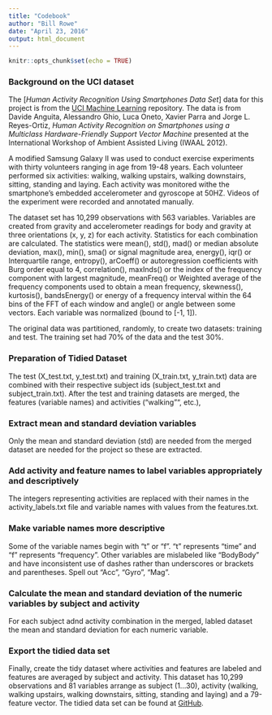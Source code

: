 ```yaml
---
title: "Codebook"
author: "Bill Rowe"
date: "April 23, 2016"
output: html_document
---
```


```r
knitr::opts_chunk$set(echo = TRUE)
```

### Background on the UCI dataset

The [*Human Activity Recognition Using Smartphones Data Set*] data for this project is from the [UCI Machine Learning](http://archive.ics.uci.edu/ml/datasets/Human+Activity+Recognition+Using+Smartphones) repository.  The data is from Davide Anguita, Alessandro Ghio, Luca Oneto, Xavier Parra and Jorge L. Reyes-Ortiz,  *Human Activity Recognition on Smartphones using a Multiclass Hardware-Friendly Support Vector Machine* presented at the International Workshop of Ambient Assisted Living (IWAAL 2012).
   
A modified Samsung Galaxy II was used to conduct exercise experiments with thirty volunteers ranging in age from 19-48 years.  Each volunteer performed six activities: walking, walking upstairs, walking downstairs, sitting, standing and laying.  Each activity was monitored withe the smartphone's embedded accelerometer and gyroscope at 50HZ.  Videos of the experiment were recorded and annotated manually.

The dataset set has 10,299 observations with 563 variables. Variables are created from gravity and accelerometer readings for body and gravity at three orientations (x, y, z) for each activity.  Statistics for each combination are calculated.  The statistics were mean(), std(), mad() or median absolute deviation, max(), min(), sma() or signal magnitude area, energy(), iqr() or Interquartile range, entropy(), arCoeff() or autoregression coefficients with Burg order equal to 4, correlation(), maxInds() or the index of the frequency component with largest magnitude, meanFreq() or Weighted average of the frequency components used to obtain a mean frequency, skewness(), kurtosis(), bandsEnergy() or energy of a frequency interval within the 64 bins of the FFT of each window and angle() or angle between some vectors.  Each variable was normalized (bound to [-1, 1]).

The original data was partitioned, randomly, to create two datasets: training and test.  The training set had 70% of the data and the test 30%.  

### Preparation of Tidied Dataset

The test (X_test.txt, y_test.txt) and training (X_train.txt, y_train.txt) data are combined with their respective subject ids (subject_test.txt and subject_train.txt).  After the test and training datasets are merged, the features (variable names) and activities ("walking"", etc.),  

### Extract mean and standard deviation variables

Only the mean and standard deviation (std) are needed from the merged dataset are needed for the project so these are extracted.

### Add activity and feature names to label variables appropriately and descriptively

The integers representing activities are replaced with their names in the activity_labels.txt file and variable names with values from the features.txt.  

### Make variable names more descriptive

Some of the variable names begin with "t" or "f".  "t" represents "time" and "f" represents "frequency".  Other variables are mislabeled like "BodyBody" and have inconsistent use of dashes rather than underscores or brackets and parentheses.  Spell out "Acc", "Gyro", "Mag".

### Calculate the mean and standard deviation of the numeric variables by subject and activity

For each subject adnd activity combination in the merged, labled dataset the mean and standard deviation for each numeric variable.

### Export the tidied data set

Finally, create the tidy dataset where activities and features are labeled and features are averaged by subject and activity.  This dataset has 10,299 observations and 81 variables arrange as subject (1...30), activity (walking, walking upstairs, walking downstairs, sitting, standing and laying) and a 79-feature vector.  The tidied data set can be found at [GitHub](https://github.com/wer61537/Tidying_Data/blob/master/tidied_data.csv).  


